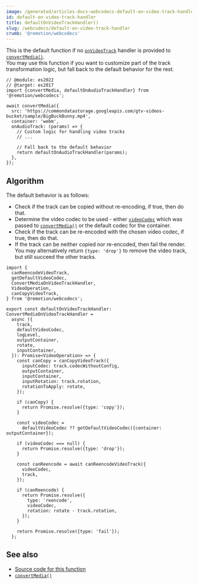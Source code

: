 ```yaml
---
image: /generated/articles-docs-webcodecs-default-on-video-track-handler.png
id: default-on-video-track-handler
title: defaultOnVideoTrackHandler()
slug: /webcodecs/default-on-video-track-handler
crumb: '@remotion/webcodecs'
---
```


This is the default function if no [`onVideoTrack`](/docs/webcodecs/convert-media#onvideotrack) handler is provided to [`convertMedia()`](/docs/webcodecs/convert-media).  
You may use this function if you want to customize part of the track transformation logic, but fall back to the default behavior for the rest.

```tsx twoslash title="Falling back to the default behavior"
// @module: es2022
// @target: es2017
import {convertMedia, defaultOnAudioTrackHandler} from '@remotion/webcodecs';

await convertMedia({
  src: 'https://commondatastorage.googleapis.com/gtv-videos-bucket/sample/BigBuckBunny.mp4',
  container: 'webm',
  onAudioTrack: (params) => {
    // Custom logic for handling video tracks
    // ...

    // Fall back to the default behavior
    return defaultOnAudioTrackHandler(params);
  },
});
```

## Algorithm

The default behavior is as follows:

- Check if the track can be copied without re-encoding, if true, then do that.
- Determine the video codec to be used - either [`videoCodec`](/docs/webcodecs/convert-media#videocodec) which was passed to [`convertMedia()`](/docs/webcodecs/convert-media) or the default codec for the container.
- Check if the track can be re-encoded with the chosen video codec, if true, then do that.
- If the track can be neither copied nor re-encoded, then fail the render.  
  You may alternatively return `{type: 'drop'}` to remove the video track, but still succeed the other tracks.

```tsx twoslash title="Source code for defaultOnVideoTrackHandler"
import {
  canReencodeVideoTrack,
  getDefaultVideoCodec,
  ConvertMediaOnVideoTrackHandler,
  VideoOperation,
  canCopyVideoTrack,
} from '@remotion/webcodecs';

export const defaultOnVideoTrackHandler: ConvertMediaOnVideoTrackHandler =
  async ({
    track,
    defaultVideoCodec,
    logLevel,
    outputContainer,
    rotate,
    inputContainer,
  }): Promise<VideoOperation> => {
    const canCopy = canCopyVideoTrack({
      inputCodec: track.codecWithoutConfig,
      outputContainer,
      inputContainer,
      inputRotation: track.rotation,
      rotationToApply: rotate,
    });

    if (canCopy) {
      return Promise.resolve({type: 'copy'});
    }

    const videoCodec =
      defaultVideoCodec ?? getDefaultVideoCodec({container: outputContainer});

    if (videoCodec === null) {
      return Promise.resolve({type: 'drop'});
    }

    const canReencode = await canReencodeVideoTrack({
      videoCodec,
      track,
    });

    if (canReencode) {
      return Promise.resolve({
        type: 'reencode',
        videoCodec,
        rotation: rotate - track.rotation,
      });
    }

    return Promise.resolve({type: 'fail'});
  };
```

## See also

- [Source code for this function](https://github.com/remotion-dev/remotion/blob/main/packages/webcodecs/src/default-on-video-track-handler.ts)
- [`convertMedia()`](/docs/webcodecs/convert-media)
